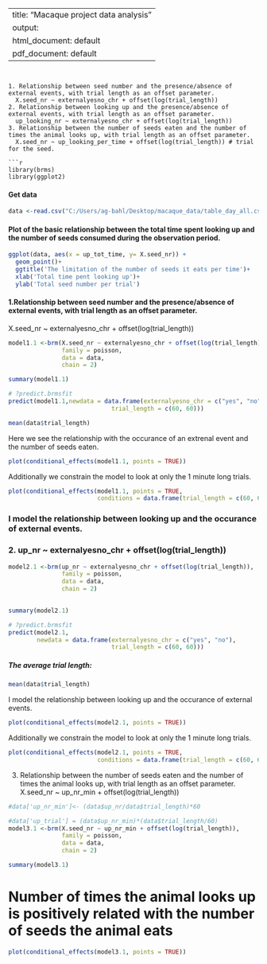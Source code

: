 <!-- my-page.html --> 
<script src="https://rawcdn.githack.com/oscarmorrison/md-page/master/md-page.js"></script><noscript>

---
title: "Macaque project data analysis"
output:
  html_document: default
  pdf_document: default
---

```


1. Relationship between seed number and the presence/absence of external events, with trial length as an offset parameter.
  X.seed_nr ~ externalyesno_chr + offset(log(trial_length))
2. Relationship between looking up and the presence/absence of external events, with trial length as an offset parameter.
  up_looking_nr ~ externalyesno_chr + offset(log(trial_length))
3. Relationship between the number of seeds eaten and the number of times the animal looks up, with trial length as an offset parameter.
  X.seed_nr ~ up_looking_per_time + offset(log(trial_length)) # trial for the seed.

```r
library(brms)
library(ggplot2)

```

#### Get data
```r

data <-read.csv("C:/Users/ag-bahl/Desktop/macaque_data/table_day_all.csv")


```



#### Plot of the basic relationship between the total time spent looking up and the number of seeds consumed during the observation period.
```r
ggplot(data, aes(x = up_tot_time, y= X.seed_nr)) +
  geom_point()+
  ggtitle('The limitation of the number of seeds it eats per time')+
  xlab('Total time pent looking up')+
  ylab('Total seed number per trial')

```

#### 1.Relationship between seed number and the presence/absence of external events, with trial length as an offset parameter.
  X.seed_nr ~ externalyesno_chr + offset(log(trial_length))

```r
model1.1 <-brm(X.seed_nr ~ externalyesno_chr + offset(log(trial_length)), 
               family = poisson, 
               data = data,
               chain = 2)
```

```r
summary(model1.1)
```


```r
# ?predict.brmsfit
predict(model1.1,newdata = data.frame(externalyesno_chr = c("yes", "no"),
                             trial_length = c(60, 60)))
```


```r
mean(data$trial_length)
```


Here we see the relationship with the occurance of an extrenal event and the number of seeds eaten.
```r
plot(conditional_effects(model1.1, points = TRUE))
```


Additionally we constrain the model to look at only the 1 minute long trials.
```r
plot(conditional_effects(model1.1, points = TRUE,
                         conditions = data.frame(trial_length = c(60, 60))))
```


### I model the relationship between looking up and the occurance of external events.
### 2. up_nr ~ externalyesno_chr + offset(log(trial_length))

```r
model2.1 <-brm(up_nr ~ externalyesno_chr + offset(log(trial_length)), 
               family = poisson, 
               data = data,
               chain = 2)
               
```

```r
summary(model2.1)
```


```r
# ?predict.brmsfit
predict(model2.1,
        newdata = data.frame(externalyesno_chr = c("yes", "no"),
                             trial_length = c(60, 60)))
```

##### The average trial length:
```r
mean(data$trial_length)
```


I model the relationship between looking up and the occurance of external events.

```r
plot(conditional_effects(model2.1, points = TRUE))
```


Additionally we constrain the model to look at only the 1 minute long trials.
```r
plot(conditional_effects(model2.1, points = TRUE,
                         conditions = data.frame(trial_length = c(60, 60))))
```



3. Relationship between the number of seeds eaten and the number of times the animal looks up, with trial length as an offset parameter.
  X.seed_nr ~ up_nr_min + offset(log(trial_length)) 


```r
#data['up_nr_min']<- (data$up_nr/data$trial_length)*60

#data['up_trial'] = (data$up_nr_min)*(data$trial_length/60)
model3.1 <-brm(X.seed_nr ~ up_nr_min + offset(log(trial_length)), 
               family = poisson, 
               data = data,
               chain = 2)
```

```r
summary(model3.1)          
```

# Number of times the animal looks up is positively related with the number of seeds the animal eats
```r
plot(conditional_effects(model3.1, points = TRUE))
```
